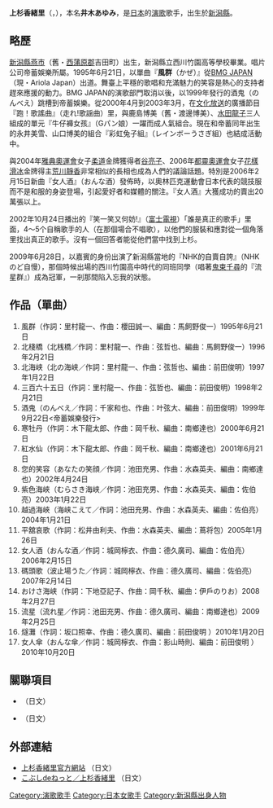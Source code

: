 {{blpunsourced|time=2019-12-07}}
{{藝人
|姓名 = 上杉香緒里
|類型 = 女歌手
|圖片 = 
|圖片簡介 = 
|出生名 = {{lang|ja|井木 あゆみ}}
|英文名 = Kaori Uesugi
|暱稱 = 
|出生日期 = {{birth date and age|1975|10|20}}
|出生地點 = {{JPN}}[[新潟縣|新潟縣]][[燕市|燕市]]（舊・[[西蒲原郡|西蒲原郡]]吉田町）
|音樂類型 = [[演歌|演歌]]
|職業 = [[歌手|歌手]]
|唱片公司 = [[BMG_JAPAN|日本BMG]]<br />（1995年 - 1998年）<br />{{link-ja|帝蓄娛樂|テイチクエンタテインメント}}<br />（1999年 - 現在）
|经纪公司 = 孫氏音樂製作（サンミュージックプロダクション）
|網站 = [http://www.sunmusic.org/kaori_uesugi/top.html 上杉香緒里官方網站]
}}
{{japanese|japanese=上杉香緒里|kana=うえすぎ かおり|romaji=Uesugi Kaori}}
'''上杉香緒里'''（{{lang|ja|うえすぎ かおり}}，{{bd|1975年|10月20日|||Uesugi Kaori}}），本名'''井木あゆみ'''，是[[日本|日本]]的[[演歌|演歌]]歌手，出生於[[新潟縣|新潟縣]]。

== 略歷 ==
[[新潟縣|新潟縣]][[燕市|燕市]]（舊・[[西蒲原郡|西蒲原郡]]吉田町）出生，新潟縣立西川竹園高等學校畢業。唱片公司帝蓄娛樂所屬。1995年6月21日，以單曲『'''風群'''（かぜ）』從[[BMG_JAPAN|BMG JAPAN]]（現・Ariola Japan）出道。舞臺上平穩的歌唱和充滿魅力的笑容是熱心的支持者趕來應援的動力。BMG JAPAN的演歌部門取消以後，以1999年發行的酒鬼（のんべえ）跳槽到帝蓄娛樂。從2000年4月到2003年3月，在[[株式會社文化放送|文化放送]]的廣播節目『跑！歌謠曲』（走れ!歌謡曲）里，與鹿島博美（舊・渡邊博美）、[[水田龍子|水田龍子]]三人組成的單元『牛仔褲女孩』（Gパン娘）一躍而成人氣組合。現在和帝蓄同年出生的永井美雪、山口博美的組合『彩虹兔子組』（レインボーうさぎ組）也結成活動中。

與2004年[[2004年夏季奥林匹克运动会|雅典奧運會]]女子[[柔道|柔道]]金牌獲得者[[谷亮子|谷亮子]]、2006年[[2006年冬季奧林匹克運動會|都靈奧運會]]女子[[花樣滑冰|花樣滑冰]]金牌得主[[荒川靜香|荒川靜香]]非常相似的長相也成為人們的議論話題。特別是2006年2月15日新曲『女人酒』（おんな酒）發佈時，以奧林匹克運動會日本代表的競技服而不是和服的身姿登場，引起愛好者和媒體的關注。『女人酒』大獲成功的賣出20萬張以上。

2002年10月24日播出的『笑一笑又何妨!』（[[富士電視台|富士電視]]）「誰是真正的歌手」里面，4～5个自稱歌手的人（在那個場合不唱歌），以他們的服裝和應對從一個角落里找出真正的歌手。沒有一個回答者能從他們當中找到上杉。

2009年6月28日，以嘉賓的身份出演了新潟縣當地的『NHK的自賣自誇』（NHKのど自慢），那個時候出場的西川竹園高中時代的同班同學（唱著[[鬼束千尋|鬼束千尋]]的『流星群』）成為冠軍，一剎那間陷入忘我的狀態。

== 作品（單曲） ==
#風群（作詞：里村龍一、作曲：櫻田誠一、編曲：馬飼野俊一）1995年6月21日<BMG JAPAN發行>
#北棧橋（北桟橋／作詞：里村龍一、作曲：弦哲也、編曲：馬飼野俊一）1996年2月21日
#北海峡（北の海峡／作詞：里村龍一、作曲：弦哲也、編曲：前田俊明）1997年1月22日
#三百六十五日（作詞：里村龍一、作曲：弦哲也、編曲：前田俊明）1998年2月21日
#酒鬼（のんべえ／作詞：千家和也、作曲：叶弦大、編曲：前田俊明）1999年9月22日<帝蓄娛樂發行>
#寒牡丹（作詞：木下龍太郎、作曲：岡千秋、編曲：南鄉達也）2000年6月21日
#紅水仙（作詞：木下龍太郎、作曲：岡千秋、編曲：南鄉達也）2001年6月21日
#您的笑容（あなたの笑顔／作詞：池田充男、作曲：水森英夫、編曲：南鄉達也）2002年4月24日
#紫色海峽（むらさき海峡／作詞：池田充男、作曲：水森英夫、編曲：佐伯亮）2003年1月22日
#越過海峽（海峡こえて／作詞：池田充男、作曲：水森英夫、編曲：佐伯亮）2004年1月21日
#平舘哀歌（作詞：松井由利夫、作曲：水森英夫、編曲：蔦将包）2005年1月26日
#女人酒（おんな酒／作詞：城岡檸衣、作曲：德久廣司、編曲：佐伯亮）2006年2月15日
#碼頭歌（波止場うた／作詞：城岡檸衣、作曲：德久廣司、編曲：佐伯亮）2007年2月14日
#おけさ海峡（作詞：下地亞記子、作曲：岡千秋、編曲：伊戶のりお）2008年2月27日
#流星（流れ星／作詞：池田充男、作曲：德久廣司、編曲：南鄉達也）2009年2月25日
#燧灘（作詞：坂口照幸、作曲：德久廣司、編曲：前田俊明 ）2010年1月20日
#女人傘（おんな傘／作詞：城岡檸衣、作曲：影山時則、編曲：前田俊明 ）2010年10月20日

== 關聯項目 ==
*{{link-ja|牛仔褲女孩|Gパン娘}}（日文）
*{{link-ja|彩虹兔子組|レインボーうさぎ組}}（日文）

== 外部連結 ==
* [http://www.sunmusic.org/kaori_uesugi/top.html 上杉香緒里官方網站] {{Wayback|url=http://www.sunmusic.org/kaori_uesugi/top.html |date=20030212170427 }}（日文）
* [http://www.teichiku.co.jp/teichiku/artist/uesugi こぶしdeねっと／上杉香緒里] {{Wayback|url=http://www.teichiku.co.jp/teichiku/artist/uesugi |date=20211010132914 }}（日文）

{{normdaten}}
{{DEFAULTSORT:Uesugi Kaori}}
[[Category:演歌歌手|Category:演歌歌手]]
[[Category:日本女歌手|Category:日本女歌手]]
[[Category:新潟縣出身人物|Category:新潟縣出身人物]]